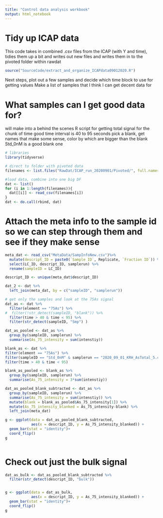 ```yaml
---
title: "Control data analysis workbook"
output: html_notebook
---
```


# Tidy up ICAP data
This code takes in combined .csv files from the ICAP (with Y and time), tidies them up a bit and writes out new files and writes them in to the pivoted folder within rawdat
```r
source("SourceCode/extract_and_organize_ICAPdata09012020.R")
```


Next steps, plot out a few samples and decide which time block to use for getting values
Make a list of samples that I think I can get decent data for

# What samples can I get good data for?
will make into a behind the scenes R script for getting total signal for the chunk of time
good time interval is 40 to 95 seconds
pick a blank, get names that make some sense, color by which are bigger than the blank
Std_0nM is a good blank one

```r
# libraries
library(tidyverse)

# direct to folder with pivoted data
filenames <- list.files("RawDat/ICAP_run_20200901/Pivoted/", full.names = TRUE)

#load data, combine into one big DF
dat <- list()
for (i in 1:length(filenames)){
  dat[[i]] <- read_csv(filenames[i])
}
dat <- do.call(rbind, dat)
```

# Attach the meta info to the sample id so we can step through them and see if they make sense
```r
meta_dat <- read_csv("MetaData/SampInfoNew.csv")%>%
  mutate(descript_ID = paste0(`Sample ID`, Replicate, `Fraction ID`)) %>%
  select(LC_ID, descript_ID, samplerun) %>%
  rename(sampleID = LC_ID)

descript_ID <- unique(meta_dat$descript_ID)

dat_2 <- dat %>%
  left_join(meta_dat, by = c("sampleID", "samplerun"))

```


```r

# get only the samples and look at the 75As signal
dat_as <- dat %>%
  filter(element == "75As") %>%
#  filter(!str_detect(sampleID, "blank")) %>%
  filter(time > 40 & time < 95) %>%
  filter(str_detect(sampleID, "Smp") )

dat_as_pooled <- dat_as %>%
  group_by(sampleID, samplerun) %>%
  summarise(As_75_intensity = sum(intenstiy))

```

```r
blank_as <- dat %>%
filter(element == "75As") %>%
filter(sampleID == "Std_0nM" & samplerun == "2020_09_01_KRH_AsTotal_5.csv") %>%
filter(time > 40 & time < 95) 

blank_as_pooled <- blank_as %>%
  group_by(sampleID, samplerun) %>%
  summarise(As_75_intensity = 3*sum(intenstiy))

dat_as_pooled_blank_subtracted <- dat_as %>%
  group_by(sampleID, samplerun) %>%
  summarise(As_75_intensity = sum(intenstiy)) %>%
  mutate(blank = blank_as_pooled$As_75_intensity[1]) %>%
  mutate(As_75_intensity_blanked = As_75_intensity-blank) %>%
  left_join(meta_dat)

g <- ggplot(data = dat_as_pooled_blank_subtracted, 
            aes(x = descript_ID, y = As_75_intensity_blanked)) +
  geom_bar(stat = "identity")+
  coord_flip()
g
  
```
# Check out just the bulk signal
```r
dat_as_bulk <- dat_as_pooled_blank_subtracted %>%
  filter(str_detect(descript_ID, "bulk"))


g <- ggplot(data = dat_as_bulk, 
            aes(x = descript_ID, y = As_75_intensity_blanked)) +
  geom_bar(stat = "identity")+
  coord_flip()
g



```


